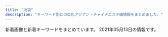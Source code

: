 ```yaml
---
title: "池袋"
description: "キーワード別にの巨乳アジアン・チャイナエステ嬢情報をまとめました。"
---
```


新着画像と新着キーワードをまとめています。
2021年05月13日の情報です。

<DmmAffiliateIns />
<KeywordTable
  shops={
    [
    {
        "station": "JR\u6c60\u888b\u99c5\u897f\u53e3(\u5317)",
        "keywords": {
            "90": 7,
            "E": 51,
            "88": 50,
            "C": 34,
            "87": 17,
            "89": 41,
            "F": 25,
            "D": 38
        },
        "name": "New RELAX TIME",
        "img_links": [
            "https://www.relax-es.net/w90-p90/img/uploadfile/imgpc01601602326.jpg",
            "https://www.relax-es.net/w160-p400/img/uploadfile/imgpc01608535783.jpg",
            "https://www.relax-es.net/w160-p400/img/uploadfile/imgpc01601942105.jpg",
            "https://www.relax-es.net/w90-p90/img/uploadfile/imgpc01601942105.jpg",
            "https://www.relax-es.net/img/uploadfile/imgpc01601602443.jpg",
            "https://www.relax-es.net/img/uploadfile/imgpc01601601975.jpg",
            "https://www.relax-es.net/img/uploadfile/imgpc01601602269.jpg",
            "https://www.relax-es.net/img/s/area04.png",
            "https://www.relax-es.net/img/bana10.jpg",
            "https://www.relax-es.net/img/uploadfile/imgpc01601602403.jpg",
            "https://www.relax-es.net/img/bana01.jpg",
            "https://www.relax-es.net/w160-p400/img/uploadfile/imgpc01601603008.jpg",
            "https://www.relax-es.net/img/uploadfile/imgpc01601602890.jpg",
            "https://www.relax-es.net/w90-p90/img/uploadfile/imgpc01601602403.jpg",
            "https://www.relax-es.net/w200-p300/img/uploadfile/imgpc01601602016.jpg",
            "https://www.relax-es.net/w200-p300/img/uploadfile/imgpc01601602443.jpg",
            "https://www.relax-es.net/w230-p230/img/uploadfile/img_1601600792.jpg",
            "https://www.relax-es.net/w160-p400/img/uploadfile/imgpc01601601975.jpg",
            "https://www.relax-es.net/img/kantan.jpg",
            "https://www.relax-es.net/img/s/area05.png",
            "https://www.relax-es.net/img/uploadfile/imgpc01601942142.jpg",
            "https://www.relax-es.net/img/s/area03.png",
            "https://www.relax-es.net/img/bana03.jpg",
            "https://www.relax-es.net/w200-p300/img/uploadfile/imgpc01601602269.jpg",
            "https://www.relax-es.net/w160-p400/img/uploadfile/imgpc01601942165.jpg",
            "https://www.relax-es.net/img/s/area02.png",
            "https://www.relax-es.net/img/uploadfile/imgpc01601602676.jpg",
            "https://www.relax-es.net/img/uploadfile/1601603998.png",
            "https://www.relax-es.net/img/s/area01.png",
            "https://www.relax-es.net/img/bana04.jpg",
            "https://www.relax-es.net/w160-p400/img/uploadfile/imgpc01601942123.jpg",
            "https://www.relax-es.net/img/num5.png",
            "https://www.relax-es.net/img/uploadfile/imgpc01601603008.jpg",
            "https://www.relax-es.net/img/bana05.jpg",
            "https://www.relax-es.net/w200-p300/img/uploadfile/imgpc01601602403.jpg",
            "https://www.relax-es.net/img/area.jpg",
            "https://www.relax-es.net/w160-p400/img/uploadfile/imgpc01601602326.jpg",
            "https://www.relax-es.net/img/uploadfile/imgpc01601942123.jpg",
            "https://www.relax-es.net/w160-p400/img/uploadfile/imgpc01608535716.jpg",
            "https://www.relax-es.net/img/uploadfile/imgpc01601602188.jpg",
            "https://www.relax-es.net/img/icon/new.png",
            "https://www.relax-es.net/img/uploadfile/imgpc01601602761.jpg",
            "https://www.relax-es.net/img/bana02.jpg",
            "https://www.relax-es.net/w160-p400/img/uploadfile/imgpc01601601781.jpg",
            "https://www.relax-es.net/w200-p300/img/uploadfile/imgpc01601601975.jpg",
            "https://www.relax-es.net/w160-p400/img/uploadfile/imgpc01601602188.jpg",
            "https://www.relax-es.net/w200-p300/img/uploadfile/imgpc01601942142.jpg",
            "https://www.relax-es.net/img/uploadfile/img_1601600707.jpg",
            "https://www.relax-es.net/w160-p400/img/uploadfile/imgpc01601942092.jpg",
            "https://www.relax-es.net/w90-p90/img/uploadfile/imgpc01608535915.jpg",
            "https://www.relax-es.net/w90-p90/img/uploadfile/imgpc01601602761.jpg",
            "https://www.relax-es.net/img/uploadfile/imgpc01608535826.jpg",
            "https://www.relax-es.net/w200-p300/img/uploadfile/imgpc01601942092.jpg",
            "https://www.relax-es.net/img/uploadfile/imgpc01601942165.jpg",
            "https://www.relax-es.net/img/bana07.jpg",
            "https://www.relax-es.net/w200-p300/img/uploadfile/imgpc01608535826.jpg",
            "https://www.relax-es.net/w160-p400/img/uploadfile/imgpc01608535915.jpg",
            "https://www.relax-es.net/w90-p90/img/uploadfile/imgpc01601602970.jpg",
            "https://www.relax-es.net/w160-p400/img/uploadfile/imgpc01601602890.jpg",
            "https://www.relax-es.net/w160-p400/img/uploadfile/imgpc01601942142.jpg",
            "https://www.relax-es.net/img/uploadfile/imgpc01608535783.jpg",
            "https://www.relax-es.net/img/uploadfile/imgpc01601601781.jpg",
            "https://www.relax-es.net/img/uploadfile/imgpc01601602016.jpg",
            "https://www.relax-es.net/img/uploadfile/img_1601600792.jpg",
            "https://www.relax-es.net/img/syscard.png",
            "https://www.relax-es.net/w160-p400/img/uploadfile/imgpc01608535826.jpg",
            "https://www.relax-es.net/w200-p300/img/uploadfile/imgpc01601942165.jpg",
            "https://www.relax-es.net/img/companioncoment.png",
            "https://www.relax-es.net/img/num1.png",
            "https://www.relax-es.net/img/num4.png",
            "https://www.relax-es.net/w160-p400/img/uploadfile/imgpc01601602016.jpg",
            "https://www.relax-es.net/img/num2.png",
            "https://www.relax-es.net/w160-p400/img/uploadfile/imgpc01601602676.jpg",
            "https://www.relax-es.net/img/num3.png",
            "https://www.relax-es.net/w200-p300/img/uploadfile/imgpc01608535783.jpg",
            "https://www.relax-es.net/w160-p400/img/uploadfile/imgpc01601602761.jpg",
            "https://www.relax-es.net/w160-p400/img/uploadfile/imgpc01601602970.jpg",
            "https://www.relax-es.net/w160-p400/img/uploadfile/imgpc01601602403.jpg",
            "https://www.relax-es.net/img/s/area06.png",
            "https://www.relax-es.net/w160-p400/img/uploadfile/imgpc01601602269.jpg",
            "https://www.relax-es.net/w300-p200/img/uploadfile/imgpc01601601781.jpg",
            "https://www.relax-es.net/img/uploadfile/imgpc01608535716.jpg",
            "https://www.relax-es.net/img/uploadfile/imgpc01601602970.jpg",
            "https://www.relax-es.net/w160-p400/img/uploadfile/imgpc01601602443.jpg",
            "https://www.relax-es.net/img/uploadfile/imgpc01601942105.jpg",
            "https://www.relax-es.net/img/uploadfile/imgpc01601942092.jpg"
        ],
        "url": "https://www.relax-es.net/"
    },
    {
        "url": "http://foryou-est.tokyo/",
        "img_links": [
            "http://foryou-est.tokyo/images/sp02.jpg",
            "http://foryou-est.tokyo/images/yuki.jpg",
            "http://foryou-est.tokyo/images/yumi.jpg",
            "http://foryou-est.tokyo/images/ai.jpg",
            "http://foryou-est.tokyo/images/down.png",
            "http://foryou-est.tokyo/images/kina.jpg",
            "http://foryou-est.tokyo/images/emi.jpg",
            "http://foryou-est.tokyo/images/sp03.jpg",
            "http://foryou-est.tokyo/images/aya.jpg",
            "http://foryou-est.tokyo/images/yuri.jpg",
            "http://foryou-est.tokyo/images/zi_staff.png",
            "http://foryou-est.tokyo/images/mobile.png",
            "http://foryou-est.tokyo/images/riri.jpg",
            "http://foryou-est.tokyo/images/mika.jpg",
            "http://foryou-est.tokyo/images/sp01.jpg",
            "http://foryou-est.tokyo/images/up.png",
            "http://foryou-est.tokyo/images/flash1.jpg"
        ],
        "name": "For You",
        "station": "JR\u6c60\u888b\u99c5\u897f\u53e3",
        "keywords": {}
    },
    {
        "station": "JR\u6c60\u888b\u99c5\u897f\u53e3",
        "keywords": {},
        "url": "http://new-paradise.net/",
        "name": "\u5fc3\u30d1\u30e9\u30c0\u30a4\u30b9",
        "img_links": [
            "http://new-paradise.net/images/a4.jpg",
            "http://new-paradise.net/images/a3.jpg",
            "http://new-paradise.net/images/zi_staff.png",
            "http://new-paradise.net/images/down.png",
            "http://new-paradise.net/images/a7.jpg",
            "http://new-paradise.net/images/noa.jpg",
            "http://new-paradise.net/images/kiki.jpg",
            "http://new-paradise.net/images/a2.jpg",
            "http://new-paradise.net/images/misaki01.jpg",
            "http://new-paradise.net/images/flash1.jpg",
            "http://new-paradise.net/images/up.png",
            "http://new-paradise.net/images/mobile.png",
            "http://new-paradise.net/images/r3.jpg",
            "http://new-paradise.net/images/g0.jpg",
            "http://new-paradise.net/images/info.jpg",
            "http://new-paradise.net/images/misaki02.jpg",
            "http://new-paradise.net/images/honoka.jpg",
            "http://new-paradise.net/images/itigo.jpg",
            "http://new-paradise.net/images/a5.jpg",
            "http://new-paradise.net/images/kiki02.jpg",
            "http://new-paradise.net/images/kanna02.jpg",
            "http://new-paradise.net/images/a1.jpg",
            "http://new-paradise.net/images/a6.jpg"
        ]
    },
    {
        "station": "JR\u6c60\u888b\u99c5\u897f\u53e3",
        "name": "\u6708\u306e\u604b",
        "keywords": {
            "\u30bb\u30af\u30b7\u30fc": 1
        },
        "img_links": [
            "http://tsukinokoi.com/img/staff/148586605226742500.jpg",
            "http://tsukinokoi.com/img/staff/154673852166026500.jpg",
            "http://tsukinokoi.com/img/staff/155818741107218300.jpg",
            "http://tsukinokoi.com/images/news3.png",
            "http://tsukinokoi.com/images/bar_staff.png",
            "http://tsukinokoi.com/images/bar_top.png",
            "http://tsukinokoi.com/img/staff/152008703796356600.jpg",
            "http://tsukinokoi.com/images/news1.png",
            "http://tsukinokoi.com/img/staff/155611310658540500.jpg",
            "http://tsukinokoi.com/img/staff/160622584020640000.jpg",
            "http://tsukinokoi.com/img/staff/148256052554824000.jpg",
            "http://tsukinokoi.com/img/staff/155204782386136400.jpg",
            "http://tsukinokoi.com/images/QRcode.png",
            "http://tsukinokoi.com/images/pickupGirl2014.png",
            "http://tsukinokoi.com/images/bar_gallery.png",
            "http://tsukinokoi.com/img/staff/144652745411466600.jpg",
            "http://tsukinokoi.com/images/event/2020/m05.png",
            "http://tsukinokoi.com/img/staff/148073918839938900.jpg",
            "http://tsukinokoi.com/img/staff/151584629124140300.jpg",
            "http://tsukinokoi.com/img/staff/142919725579809100.png",
            "http://tsukinokoi.com/img/staff/153079932824200700.jpg",
            "http://tsukinokoi.com/img/staff/148586605222864500.jpg"
        ],
        "url": "http://tsukinokoi.com/"
    },
    {
        "keywords": {},
        "station": "JR\u6c60\u888b\u99c5\u6771\u53e3",
        "img_links": [],
        "name": "\u30b9\u30de\u30a4\u30eb",
        "url": "http://iris.iest.info/"
    },
    {
        "url": "https://koi-tenshi.tyo.cm/",
        "station": "JR\u6c60\u888b\u99c5\u897f\u53e3(\u5317)",
        "name": "\u604b\u306e\u5929\u4f7f",
        "keywords": {
            "86": 2,
            "D": 4,
            "88": 1,
            "C": 12,
            "85": 1
        },
        "img_links": [
            "https://koi-tenshi.tyo.cm/images/sp_tel.png",
            "https://koi-tenshi.tyo.cm/images/header_mail.png",
            "https://koi-tenshi.tyo.cm/images/sp_ico01.png",
            "https://koi-tenshi.tyo.cm/photos/sites/8/2021/04/2021042906175895.jpg",
            "https://koi-tenshi.tyo.cm/images/sp_ico02.png",
            "https://koi-tenshi.tyo.cm/images/sp_header.png",
            "https://koi-tenshi.tyo.cm/images/sp_ico04.png",
            "https://koi-tenshi.tyo.cm/photos/sites/8/2021/04/2021042906214275.jpg",
            "https://koi-tenshi.tyo.cm/images/header_open.png",
            "https://koi-tenshi.tyo.cm/images/info.jpg",
            "https://koi-tenshi.tyo.cm/images/end.png",
            "https://koi-tenshi.tyo.cm/images/header_tel.png",
            "https://koi-tenshi.tyo.cm/images/sp_ico03.png",
            "https://koi-tenshi.tyo.cm/photos/sites/8/2021/04/2021042906171256.jpg",
            "https://koi-tenshi.tyo.cm/images/sp_ico06.png",
            "https://koi-tenshi.tyo.cm/photos/sites/8/2021/04/2021042906173487.jpg",
            "https://koi-tenshi.tyo.cm/images/sp_ico05.png"
        ]
    },
    {
        "img_links": [
            "http://www.ccgirl.work/staff/hana1.jpg",
            "http://ccgirl.work/staff/riri1.jpg",
            "http://ccgirl.work/img/contentsbottom.png",
            "http://ccgirl.work/staff/aya3.jpg",
            "http://ccgirl.work/staff/aya1.jpg",
            "http://www.ccgirl.work/img/interior.jpg",
            "http://www.ccgirl.work/staff/aya1.jpg",
            "http://ccgirl.work/staff/aya2.jpg",
            "http://ccgirl.work/img/interior.jpg",
            "http://www.ccgirl.work/staff/kayuri2.jpg",
            "http://www.ccgirl.work/staff/koko1.jpg",
            "http://ccgirl.work/img/bana03.jpg",
            "http://www.ccgirl.work/img/bana03.jpg",
            "http://ccgirl.work/staff/riri2.jpg",
            "http://www.ccgirl.work/staff/kayuri1.jpg",
            "http://www.ccgirl.work/staff/ai1.jpg",
            "http://ccgirl.work/staff/koko1.jpg",
            "http://ccgirl.work/img/s/s_qa.png",
            "http://www.ccgirl.work/img/contentsbottom.png",
            "http://ccgirl.work/staff/kayuri3.jpg",
            "http://ccgirl.work/staff/koko2.jpg",
            "http://ccgirl.work/staff/kayuri2.jpg",
            "http://ccgirl.work/img/icon/new.jpg",
            "http://www.ccgirl.work/img/icon/new.jpg",
            "http://ccgirl.work/staff/kayuri1.jpg",
            "http://ccgirl.work/staff/hana1.jpg",
            "http://ccgirl.work/staff/ai2.jpg",
            "http://www.ccgirl.work/staff/kayuri3.jpg",
            "http://www.ccgirl.work/staff/riri1.jpg",
            "http://www.ccgirl.work/img/bana02.jpg",
            "http://ccgirl.work/staff/ai3.jpg",
            "http://ccgirl.work/img/bana02.jpg",
            "http://ccgirl.work/staff/ai1.jpg"
        ],
        "station": "JR\u6c60\u888b\u99c5\u6771\u53e3",
        "url": "http://ccgirl.work/",
        "name": "\u73ca\u745a\u6d77\u5cb8",
        "keywords": {
            "D": 27,
            "86": 28,
            "84": 41,
            "C": 62,
            "85": 14
        }
    },
    {
        "keywords": {},
        "name": "\u53f0\u6e7e\u5e78\u904b\u30ea\u30e9\u30af\u30bc\u30fc\u30b7\u30e7\u30f3",
        "img_links": [
            "http://esthe-treat.com/img/pic.jpg",
            "http://esthe-treat.com/img/pc.jpg",
            "http://esthe-treat.com/img/t-a.jpg",
            "http://esthe-treat.com/img/sysetc.png",
            "http://esthe-treat.com/staff/miki/01.jpg",
            "http://esthe-treat.com/staff/yuyu/01.jpg",
            "http://esthe-treat.com/img/sys2.png",
            "http://esthe-treat.com/img/adrs.jpg",
            "http://esthe-treat.com/img/sys1.png",
            "http://esthe-treat.com/staff/rena/01.jpg",
            "http://esthe-treat.com/img/t-o.jpg",
            "http://esthe-treat.com/img/t-t.jpg",
            "http://esthe-treat.com/img/add.jpg",
            "http://esthe-treat.com/img/info.jpg",
            "http://esthe-treat.com/img/botton.jpg",
            "http://esthe-treat.com/img/cam.jpg",
            "http://esthe-treat.com/img/tel.jpg",
            "http://esthe-treat.com/staff/ami/01.jpg",
            "http://esthe-treat.com/img/tit.jpg",
            "http://esthe-treat.com/img/t-r.jpg",
            "http://esthe-treat.com/img/t-s.jpg",
            "http://esthe-treat.com/staff/natumi/01.jpg"
        ],
        "station": "JR\u6c60\u888b\u99c5\u897f\u53e3",
        "url": "http://esthe-treat.com/"
    },
    {
        "img_links": [
            "http://awakoku.net/girls/hana2.jpg",
            "http://awakoku.net/girls/kana2.jpg",
            "http://awakoku.net/girls/mina2.jpg",
            "http://awakoku.net/girls/ami1.jpg",
            "http://awakoku.net/girls/yumi.jpg",
            "http://awakoku.net/girls/kana1.jpg",
            "http://awakoku.net/girls/saki1.jpg",
            "http://awakoku.net/girls/nagisa2.jpg",
            "http://awakoku.net/girls/hana1.jpg",
            "http://awakoku.net/girls/nana2.jpg",
            "http://awakoku.net/girls/yuri2.jpg",
            "http://awakoku.net/image/pickup.jpg",
            "http://awakoku.net/girls/mina1.jpg",
            "http://awakoku.net/girls/yuri1.jpg",
            "http://awakoku.net/girls/misaki2.jpg",
            "http://awakoku.net/girls/misaki1.jpg",
            "http://awakoku.net/girls/aya1.jpg",
            "http://awakoku.net/girls/nagisa1.jpg",
            "http://awakoku.net/girls/noimage.jpg",
            "http://manpuku-web2.sakura.ne.jp/awakoku/image/header.jpg",
            "http://awakoku.net/girls/nana1.jpg",
            "http://awakoku.net/girls/sakura1.jpg"
        ],
        "station": "JR\u6c60\u888b\u99c5\u897f\u53e3",
        "url": "http://awakoku.net/",
        "keywords": {
            "E": 2,
            "C": 22,
            "84": 2,
            "83": 4,
            "85": 2,
            "87": 3,
            "86": 1,
            "F": 1,
            "88": 2
        },
        "name": "\u30a2\u30ef\u56fd\u515a"
    },
    {
        "img_links": [
            "http://monaliza.xyz/images/index_c2.jpg",
            "http://monaliza.xyz/images/aoyi.jpg",
            "http://monaliza.xyz/images/top.jpg",
            "http://monaliza.xyz/images/r01.jpg",
            "http://monaliza.xyz/images/index_c1.jpg",
            "http://monaliza.xyz/images/g7.jpg",
            "http://monaliza.xyz/images/mobile.jpg",
            "http://monaliza.xyz/images/gallery_image01b.jpg",
            "http://monaliza.xyz/images/r03.jpg",
            "http://monaliza.xyz/images/g4.jpg",
            "http://monaliza.xyz/images/g6.jpg",
            "http://monaliza.xyz/images/yuki.jpg",
            "http://monaliza.xyz/images/index_c3.jpg",
            "http://monaliza.xyz/images/r02.jpg",
            "http://monaliza.xyz/images/r04.jpg"
        ],
        "url": "http://monaliza.xyz/",
        "name": "MONA\u30fbLIZA \u30e2\u30ca\u30fb\u30ea\u30b6",
        "station": "JR\u6c60\u888b\u99c5\u897f\u53e3",
        "keywords": {
            "C": 8
        }
    },
    {
        "url": "http://www.i-rlx.info/",
        "station": "JR\u6c60\u888b\u99c5\u897f\u53e3(\u5317)",
        "keywords": {
            "88": 1,
            "82": 2,
            "D": 4,
            "C": 20,
            "86": 3,
            "89": 3,
            "E": 1,
            "87": 1,
            "85": 11
        },
        "name": "\u30b7\u30e3\u30fc\u30ed\u30c3\u30c8\u59eb",
        "img_links": [
            "http://www.i-rlx.info/images/upload/19b76df66faf0b12.jpg",
            "http://www.i-rlx.info/images/upload/thumb/eeb5d9caa554018e.jpg",
            "http://www.i-rlx.info/images/upload/thumb/9e42414005a99f48.jpg",
            "http://www.i-rlx.info/i/girl/01.jpg",
            "http://www.i-rlx.info/images/info_16.jpg",
            "http://www.i-rlx.info/images/index_36.jpg",
            "http://www.i-rlx.info/images/upload/thumb/c9993cc2167b7dc9.jpg",
            "http://www.i-rlx.info/images/upload/thumb/bb8a47bc98c64e87.jpg",
            "http://www.i-rlx.info/girl/04.jpg",
            "http://www.i-rlx.info/images/index_29.jpg",
            "http://www.i-rlx.info/images/upload/ac8e7ec3ac179feb.jpg",
            "http://www.i-rlx.info/images/upload/thumb/5f15caf7f272770f.jpg",
            "http://www.i-rlx.info/images/upload/bc0752fe4e53b8c6.jpg",
            "http://www.i-rlx.info/images/upload/thumb/b0bbe23232bed8aa.jpg",
            "http://www.i-rlx.info/i/room/r01.jpg",
            "http://www.i-rlx.info/images/upload/22c78aefa047b678.jpg",
            "http://www.i-rlx.info/images/index_23.jpg",
            "http://www.i-rlx.info/images/upload/c3c01fea3cdcaa08.jpg",
            "http://www.i-rlx.info/i/girl/03.jpg",
            "http://www.i-rlx.info/images/info.jpg",
            "http://www.i-rlx.info/images/index_08.jpg",
            "http://www.i-rlx.info/i/girl/05.jpg",
            "http://www.i-rlx.info/images/staff_16.jpg",
            "http://www.i-rlx.info/images/upload/thumb/4d0e657eefdddf42.jpg",
            "http://www.i-rlx.info/images/upload/d9467bde93e01a59.jpg",
            "http://www.i-rlx.info/images/index_06.jpg",
            "http://www.i-rlx.info/images/rec_16.jpg",
            "http://www.i-rlx.info/images/upload/thumb/549fe7e03db1e8fc.jpg",
            "http://www.i-rlx.info/images/upload/c9993cc2167b7dc9.jpg",
            "http://www.i-rlx.info/images/index_35_01.jpg",
            "http://www.i-rlx.info/images/upload/thumb/19b76df66faf0b12.jpg",
            "http://www.i-rlx.info/girl/08.jpg",
            "http://www.i-rlx.info/images/upload/thumb/7d800b2f3fde617b.jpg",
            "http://www.i-rlx.info/images/upload/eeb5d9caa554018e.jpg",
            "http://www.i-rlx.info/images/rec.jpg",
            "http://www.i-rlx.info/images/index_34.jpg",
            "http://www.i-rlx.info/images/upload/5f15caf7f272770f.jpg",
            "http://www.i-rlx.info/images/upload/thumb/3a57edcf235cfd8e.jpg",
            "http://www.i-rlx.info/i/room/r04.jpg",
            "http://www.i-rlx.info/images/index_27.jpg",
            "http://www.i-rlx.info/images/index_11.jpg",
            "http://www.i-rlx.info/images/index_12.jpg",
            "http://www.i-rlx.info/images/sub_21.jpg",
            "http://www.i-rlx.info/images/upload/thumb/22c78aefa047b678.jpg",
            "http://www.i-rlx.info/images/index_19.jpg",
            "http://www.i-rlx.info/images/sub_18.jpg",
            "http://www.i-rlx.info/girl/07.jpg",
            "http://www.i-rlx.info/images/upload/bb8a47bc98c64e87.jpg",
            "http://www.i-rlx.info/images/upload/7d800b2f3fde617b.jpg",
            "http://www.i-rlx.info/images/upload/4d0e657eefdddf42.jpg",
            "http://www.i-rlx.info/girl/018.jpg",
            "http://www.i-rlx.info/images/index_10.jpg",
            "http://www.i-rlx.info/images/index_13.jpg",
            "http://www.i-rlx.info/images/upload/thumb/bb2bfea87a6127cc.jpg",
            "http://www.i-rlx.info/images/upload/thumb/bc0752fe4e53b8c6.jpg",
            "http://www.i-rlx.info/images/upload/a31aa89cc9329b66.jpg",
            "http://www.i-rlx.info/images/upload/9e42414005a99f48.jpg",
            "http://www.i-rlx.info/images/upload/b0bbe23232bed8aa.jpg",
            "http://www.i-rlx.info/images/index_26.jpg",
            "http://www.i-rlx.info/images/index_01.jpg",
            "http://www.i-rlx.info/i/room/r02.jpg",
            "http://www.i-rlx.info/images/index_20.jpg",
            "http://www.i-rlx.info/images/upload/thumb/c3c01fea3cdcaa08.jpg",
            "http://www.i-rlx.info/images/upload/thumb/888936484d714117.jpg",
            "http://www.i-rlx.info/girl/017.jpg",
            "http://www.i-rlx.info/images/03.jpg",
            "http://www.i-rlx.info/images/index_31.jpg",
            "http://www.i-rlx.info/images/index_39.jpg",
            "http://www.i-rlx.info/images/index_28.jpg",
            "http://www.i-rlx.info/images/index_37.jpg",
            "http://www.i-rlx.info/images/upload/dc8f1b616e622b2a.jpg",
            "http://www.i-rlx.info/images/index_02.jpg",
            "http://www.i-rlx.info/images/upload/bb2bfea87a6127cc.jpg",
            "http://www.i-rlx.info/images/index_15.jpg",
            "http://www.i-rlx.info/images/upload/thumb/ac8e7ec3ac179feb.jpg",
            "http://www.i-rlx.info/images/upload/549fe7e03db1e8fc.jpg",
            "http://www.i-rlx.info/images/upload/thumb/a31aa89cc9329b66.jpg",
            "http://www.i-rlx.info/images/index_04.jpg",
            "http://www.i-rlx.info/images/upload/888936484d714117.jpg",
            "http://www.i-rlx.info/girl/02.jpg",
            "http://www.i-rlx.info/i/girl/02.jpg",
            "http://www.i-rlx.info/images/index_21.jpg",
            "http://www.i-rlx.info/images/index_17.jpg",
            "http://www.i-rlx.info/images/index_03.jpg",
            "http://www.i-rlx.info/images/index_07.jpg",
            "http://www.i-rlx.info/images/index_22.jpg",
            "http://www.i-rlx.info/images/index_24.jpg",
            "http://www.i-rlx.info/girl/05.jpg",
            "http://www.i-rlx.info/girl/01.jpg",
            "http://www.i-rlx.info/images/index_14.jpg",
            "http://www.i-rlx.info/images/index_30.jpg",
            "http://www.i-rlx.info/girl/06.jpg",
            "http://www.i-rlx.info/images/upload/95e8548329763630.jpg",
            "http://www.i-rlx.info/i/room/r03.jpg",
            "http://www.i-rlx.info/images/upload/thumb/d9467bde93e01a59.jpg",
            "http://www.i-rlx.info/images/index_09.jpg",
            "http://www.i-rlx.info/images/upload/3a57edcf235cfd8e.jpg",
            "http://www.i-rlx.info/images/upload/thumb/dc8f1b616e622b2a.jpg",
            "http://www.i-rlx.info/i/girl/04.jpg",
            "http://www.i-rlx.info/images/index_33.jpg",
            "http://www.i-rlx.info/images/upload/thumb/95e8548329763630.jpg",
            "http://www.i-rlx.info/images/index_18.jpg"
        ]
    },
    {
        "keywords": {},
        "station": "JR\u6c60\u888b\u99c5\u897f\u53e3",
        "name": "\u6e80\u6708\u5802",
        "url": "http://mangetsudou.tyo.cm/",
        "img_links": []
    },
    {
        "url": "https://www.aroma-angels.net/",
        "station": "JR\u6c60\u888b\u99c5\u897f\u53e3",
        "img_links": [
            "https://www.aroma-angels.net/images/up_5_7_0.jpg",
            "https://www.aroma-angels.net/images/up_5_27_0.jpg",
            "https://www.aroma-angels.net/images/ml_11_1_1338.jpg",
            "https://www.aroma-angels.net/images/up_5_5_0.jpg",
            "https://www.aroma-angels.net/images/up_5_8_0.jpg",
            "https://www.aroma-angels.net/images/mc_1_2_105.jpg",
            "https://www.aroma-angels.net/images/mc_1_1_507.jpg",
            "https://www.aroma-angels.net/images/ml_11_1_507.jpg",
            "https://www.aroma-angels.net/images/up_5_22_0.jpg",
            "https://www.aroma-angels.net/images/up_5_6_0.jpg",
            "https://www.aroma-angels.net/images/ml_11_1_882.jpg",
            "https://www.aroma-angels.net/images/mc_1_2_144.jpg",
            "https://www.aroma-angels.net/images/mc_1_1_144.jpg",
            "https://www.aroma-angels.net/images/up_5_13_0.jpg",
            "https://www.aroma-angels.net/images/ml_11_1_239.jpg",
            "https://www.aroma-angels.net/images/ml_11_1_1272.jpg",
            "https://www.aroma-angels.net/images/up_5_12_0.jpg",
            "https://www.aroma-angels.net/images/ml_11_1_1698.jpeg",
            "https://www.aroma-angels.net/images/ml_11_1_1064.jpg",
            "https://www.aroma-angels.net/images/link/link_37.png",
            "https://www.aroma-angels.net/images/ml_11_1_208.jpg",
            "https://www.aroma-angels.net/images/mc_1_2_1092.jpg",
            "https://www.aroma-angels.net/images/ml_11_1_506.jpg",
            "https://www.aroma-angels.net/images/ml_11_1_1285.jpg",
            "https://www.aroma-angels.net/images/ml_11_1_240.jpg",
            "https://www.aroma-angels.net/images/ml_11_1_144.jpg",
            "https://www.aroma-angels.net/images/up_5_11_0.jpeg",
            "https://www.aroma-angels.net/images/mc_1_1_241.jpg",
            "https://www.aroma-angels.net/images/mc_1_1_506.jpg",
            "https://www.aroma-angels.net/images/up_5_15_0.jpg",
            "https://www.aroma-angels.net/asset/img/spacer900x360.png",
            "https://www.aroma-angels.net/images/ml_11_1_241.jpg",
            "https://www.aroma-angels.net/images/mc_1_1_882.jpg",
            "https://www.aroma-angels.net/images/mc_1_1_1272.jpg",
            "https://www.aroma-angels.net/images/up_5_17_0.jpg",
            "https://www.aroma-angels.net/images/mt_10_1_144.jpg",
            "https://www.aroma-angels.net/images/mt_10_1_508.jpg",
            "https://www.aroma-angels.net/images/mc_1_2_445.jpg",
            "https://www.aroma-angels.net/images/ml_11_1_445.jpg",
            "https://www.aroma-angels.net/images/ml_11_1_105.jpg",
            "https://www.aroma-angels.net/images/mc_1_1_446.jpg",
            "https://www.aroma-angels.net/images/mt_10_1_506.jpg",
            "https://www.aroma-angels.net/images/mt_10_1_105.jpg",
            "https://www.aroma-angels.net/images/link/link_27.jpg",
            "https://www.aroma-angels.net/asset/img/spacer_gallery.png",
            "https://www.aroma-angels.net/images/up_5_9_0.jpg",
            "https://www.aroma-angels.net/images/ml_11_1_1411.jpg",
            "https://www.aroma-angels.net/images/mt_10_1_1092.jpg",
            "https://www.aroma-angels.net/images/mt_10_1_505.jpg",
            "https://www.aroma-angels.net/images/ml_11_1_960.jpg",
            "https://www.aroma-angels.net/images/ml_11_1_446.jpg",
            "https://www.aroma-angels.net/images/ml_11_1_508.jpg",
            "https://www.aroma-angels.net/images/up_5_14_0.jpg",
            "https://www.aroma-angels.net/images/mc_1_1_505.jpg",
            "https://www.aroma-angels.net/images/ml_11_1_1092.jpg",
            "https://www.aroma-angels.net/images/mt_10_1_446.jpg",
            "https://menlog.net/link/menlog20040.jpg",
            "https://www.aroma-angels.net/images/up_5_10_0.jpg",
            "https://www.aroma-angels.net/images/link/link_31.jpg",
            "https://estama.jp/assets_new/default/pc/img/page/link/estama_200_40.png",
            "https://www.aroma-angels.net/images/ml_11_1_425.jpg",
            "https://www.aroma-angels.net/images/ml_11_1_505.jpg",
            "https://www.aroma-angels.net/images/up_5_25_0.jpg",
            "https://www.aroma-angels.net/images/mc_1_1_508.jpg",
            "https://www.aroma-angels.net/images/ml_11_1_314.jpg",
            "https://www.aroma-angels.net/images/link/link_19.jpg",
            "https://www.aroma-angels.net/images/up_5_19_0.jpg",
            "https://www.aroma-angels.net/images/mc_1_1_445.jpg",
            "https://www.aroma-angels.net/images/ml_11_1_2202.jpg",
            "https://www.aroma-angels.net/images/up_5_18_0.jpg",
            "https://www.aroma-angels.net/images/ml_11_1_268.jpg",
            "https://www.aroma-angels.net/asset/img/spacer300x450.png",
            "https://www.aroma-angels.net/images/link/link_15.jpg",
            "https://www.aroma-angels.net/images/mc_1_1_105.jpg",
            "https://www.aroma-angels.net/images/up_5_26_0.jpg",
            "https://www.aroma-angels.net/asset/img/top2.jpg",
            "https://www.aroma-angels.net/images/link/link_34.jpg",
            "https://www.aroma-angels.net/images/up_5_23_0.jpg",
            "https://www.aroma-angels.net/images/mc_1_1_1092.jpg",
            "https://www.aroma-angels.net/asset/img/top.jpg"
        ],
        "keywords": {
            "88": 4,
            "85": 11,
            "C": 44,
            "86": 6,
            "83": 1,
            "E": 1,
            "D": 15,
            "87": 5
        },
        "name": "AromaAngels\uff5e\u6c60\u888b\u30a2\u30ed\u30de\u30a8\u30f3\u30b8\u30a7\u30eb\u30ba\uff5e"
    },
    {
        "name": "\u30cf\u30cb\u30fc\u30d3\u30fc",
        "station": "JR\u6c60\u888b\u99c5\u897f\u53e3(\u5317)",
        "img_links": [
            "https://honeybee2.com/images/img_info.png",
            "https://honeybee2.com/images_staff/117/082321050834.jpg",
            "https://honeybee2.com/images_staff/117/050114225897.jpg",
            "https://honeybee2.com/images/icon_ranking_01.png",
            "https://honeybee2.com/images/img_gallery_05.png",
            "https://honeybee2.com/images/bnr_160_45.jpg",
            "https://honeybee2.com/images_staff/136/050114025434.jpg",
            "https://honeybee2.com/images/btn_next.png",
            "https://honeybee2.com/images/icon_ranking_04.png",
            "https://honeybee2.com/images/no_image.jpg",
            "https://honeybee2.com/images_staff/175/050113092189.jpg",
            "https://honeybee2.com/images/img_gallery_01.png",
            "https://honeybee2.com/images/bnr_88_31.jpg",
            "https://honeybee2.com/images_staff/168/050113400416.jpg",
            "https://honeybee2.com/images_staff/150/091116274617.jpg",
            "https://honeybee2.com/images_staff/99/110211050217.jpg",
            "https://honeybee2.com/images/bnr_200_40.jpg",
            "https://honeybee2.com/images/img_info_03.png",
            "https://honeybee2.com/images_staff/60/032207120681.jpg",
            "https://honeybee2.com/images_staff/108/050115134296.jpg",
            "https://honeybee2.com/images_staff/136/041523165620.jpg",
            "https://honeybee2.com/images/vis_castframe_01.png",
            "https://honeybee2.com/images/bnr_side_card.png",
            "https://honeybee2.com/images/icon_new.png",
            "https://honeybee2.com/images_staff/150/050113284720.jpg",
            "https://honeybee2.com/images/img_gallery_04.png",
            "https://honeybee2.com/images/img_info_01.png",
            "https://honeybee2.com/images/btn_back.png",
            "https://honeybee2.com/images/bnr_468_60.jpg",
            "https://honeybee2.com/images/icon_ranking_05.png",
            "https://honeybee2.com/images/icon_ranking_03.png",
            "https://honeybee2.com/images/pagetop_off.png",
            "https://honeybee2.com/images_staff/142/050113450875.jpg",
            "https://honeybee2.com/images/img_gallery_02.png",
            "https://honeybee2.com/images/vis_profileframe.png",
            "https://honeybee2.com/images/img_gallery_03.png",
            "https://honeybee2.com/images_staff/142/060611265633.jpg",
            "https://honeybee2.com/images_staff/111/070714141435.jpg",
            "https://honeybee2.com/images_staff/60/050115251333.jpg",
            "https://honeybee2.com/images_staff/133/041312285087.jpg",
            "https://honeybee2.com/images_staff/176/050115410027.jpg",
            "https://honeybee2.com/images/bnr_side_concept.png",
            "https://honeybee2.com/images_staff/134/041314164177.jpg",
            "https://honeybee2.com/images/img_info_02.png",
            "https://honeybee2.com/images_staff/168/111319171076.jpg",
            "https://honeybee2.com/images_staff/111/050114432551.jpg",
            "https://honeybee2.com/images_staff/133/050114310512.jpg",
            "https://honeybee2.com/images/img_gallery_06.png",
            "https://honeybee2.com/images_staff/99/050115040623.jpg"
        ],
        "keywords": {
            "84": 241,
            "82": 61,
            "85": 96,
            "88": 45,
            "F": 51,
            "C": 246,
            "83": 140,
            "D": 197
        },
        "url": "https://honeybee2.com/"
    },
    {
        "img_links": [
            "http://hanamizuki.jpn.cm/photos/sites/43/2017/11/2017110204161468.jpg",
            "http://hanamizuki.jpn.cm/images/room2.jpg",
            "http://hanamizuki.jpn.cm/photos/sites/43/2019/12/2019122511054178.jpg",
            "http://hanamizuki.jpn.cm/images/s_staff.png",
            "http://hanamizuki.jpn.cm/photos/sites/43/2019/12/2019122511054726.jpg",
            "http://hanamizuki.jpn.cm/images/room1.jpg",
            "http://hanamizuki.jpn.cm/images/s_link.png",
            "http://hanamizuki.jpn.cm/images/room4.jpg",
            "http://hanamizuki.jpn.cm/images/s_news.png",
            "http://hanamizuki.jpn.cm/images/top.png",
            "http://hanamizuki.jpn.cm/photos/sites/43/2021/02/2021020211590282.jpg",
            "http://hanamizuki.jpn.cm/images/room3.jpg",
            "http://hanamizuki.jpn.cm/images/nbj2.jpg",
            "http://hanamizuki.jpn.cm/photos/sites/43/2017/11/2017110204162215.jpg",
            "http://hanamizuki.jpn.cm/images/mobile.png"
        ],
        "station": "JR\u6c60\u888b\u99c5\u6771\u53e3",
        "name": "\u6c34\u6728\u82b1",
        "url": "http://hanamizuki.jpn.cm/",
        "keywords": {
            "88": 1,
            "H": 2,
            "95": 1,
            "90": 1,
            "E": 1
        }
    },
    {
        "station": "JR\u6c60\u888b\u99c5\u897f\u53e3(\u5317)",
        "keywords": {},
        "url": "http://es-hana.work/",
        "name": "\u82b1\u6c34\u6728",
        "img_links": [
            "http://es-hana.work/staff/ai.jpg",
            "http://es-hana.work/img/ai1.jpg",
            "http://es-hana.work/images/5.jpg",
            "http://es-hana.work/staff/haruka.jpg",
            "http://es-hana.work/images/head.jpg",
            "http://es-hana.work/images/line.jpg",
            "http://es-hana.work/img/rina1.jpg",
            "http://es-hana.work/images/staff_t.jpg",
            "http://es-hana.work/staff/nana.jpg",
            "http://es-hana.work/images/7.jpg",
            "http://es-hana.work/images/sys1.jpg",
            "http://es-hana.work/images/ac1.jpg",
            "http://es-hana.work/images/tg.jpg",
            "http://es-hana.work/staff/yuna.jpg",
            "http://es-hana.work/staff/rina.jpg",
            "http://es-hana.work/staff/miki.jpg",
            "http://es-hana.work/images/2.jpg",
            "http://es-hana.work/img/yui1.jpg",
            "http://es-hana.work/images/sys2.jpg",
            "http://es-hana.work/img/miki1.jpg",
            "http://es-hana.work/img/nana1.jpg",
            "http://es-hana.work/images/interior_t.jpg",
            "http://es-hana.work/staff/yui.jpg",
            "http://es-hana.work/images/8.jpg",
            "http://es-hana.work/images/3.jpg",
            "http://es-hana.work/images/6.jpg",
            "http://es-hana.work/img/haruka1.jpg",
            "http://es-hana.work/images/int.jpg",
            "http://es-hana.work/images/1.jpg",
            "http://es-hana.work/images/ac2.jpg",
            "http://es-hana.work/img/aya1.jpg",
            "http://es-hana.work/staff/aya.jpg",
            "http://es-hana.work/images/news.jpg"
        ]
    },
    {
        "station": "JR\u6c60\u888b\u99c5\u897f\u53e3",
        "keywords": {
            "C": 21
        },
        "name": "\u30a2\u30ed\u30de\u30ed\u30de\u30f3\u30b9",
        "img_links": [
            "http://salon-arm.com/staff/nana/01mb.jpg",
            "http://salon-arm.com/staff/kaori/01.jpg",
            "http://salon-arm.com/img/ttl_concept.png",
            "http://salon-arm.com/staff/mai/01.jpg",
            "http://salon-arm.com/staff/ichigo/01.jpg",
            "http://salon-arm.com/staff/saya/01mb.jpg",
            "http://salon-arm.com/img/ttl_line.png",
            "http://salon-arm.com/staff/kaori/01mb.jpg",
            "http://salon-arm.com/pic/top.png",
            "http://salon-arm.com/staff/midori/01.jpg",
            "http://salon-arm.com/img/ttl_mobile.png",
            "http://salon-arm.com/staff/emi/01.jpg",
            "http://salon-arm.com/staff/nana/01.jpg",
            "http://salon-arm.com/staff/yuuka/01mb.jpg",
            "http://salon-arm.com/staff/ai/01.jpg",
            "http://salon-arm.com/staff/mai/01mb.jpg",
            "http://salon-arm.com/staff/reina/01.jpg",
            "http://salon-arm.com/img/ttl_staff.png",
            "http://salon-arm.com/staff/rika/01.jpg",
            "http://salon-arm.com/staff/emi/01mb.jpg",
            "http://salon-arm.com/img/att.jpg",
            "http://salon-arm.com/staff/ringo/01mb.jpg",
            "http://salon-arm.com/i/files/homeimg.jpg",
            "http://salon-arm.com/img/ttl_tnew.png",
            "http://salon-arm.com/pic/head.png",
            "http://salon-arm.com/staff/midori/01mb.jpg",
            "http://salon-arm.com/staff/rika/01mb.jpg",
            "http://salon-arm.com/staff/ai/01mb.jpg",
            "http://salon-arm.com/staff/ringo/01.jpg",
            "http://salon-arm.com/staff/saya/01.jpg",
            "http://salon-arm.com/staff/ichigo/01mb.jpg",
            "http://salon-arm.com/staff/yuuka/01.jpg",
            "http://salon-arm.com/staff/reina/01mb.jpg"
        ],
        "url": "http://salon-arm.com/"
    },
    {
        "keywords": {},
        "url": "http://manian-ikebukuro.com/",
        "img_links": [
            "http://manian-ikebukuro.com/image/cast/cast_47_1_s.jpg",
            "http://manian-ikebukuro.com/image/cast/cast_64_1_l.jpg",
            "http://manian-ikebukuro.com/image/cast/cast_2_1_l.jpg",
            "http://manian-ikebukuro.com/image/cast/cast_71_1_s.jpg",
            "http://manian-ikebukuro.com/img/news1.png",
            "http://manian-ikebukuro.com/image/cast/cast_80_2_l.jpg",
            "http://manian-ikebukuro.com/image/cast/cast_67_1_l.jpg",
            "http://manian-ikebukuro.com/image/cast/cast_75_1_s.jpg",
            "http://manian-ikebukuro.com/image/cast/cast_73_1_l.jpg",
            "http://manian-ikebukuro.com/img/pickupGirl.png",
            "http://manian-ikebukuro.com/img/line1.jpg",
            "http://manian-ikebukuro.com/image/cast/cast_71_1_l.jpg",
            "http://manian-ikebukuro.com/img/news3.png",
            "http://manian-ikebukuro.com/image/cast/cast_74_1_s.jpg",
            "http://manian-ikebukuro.com/img/bar_profile.png",
            "http://manian-ikebukuro.com/img/bar_staff.png",
            "http://manian-ikebukuro.com/image/cast/cast_69_1_l.jpg",
            "http://manian-ikebukuro.com/image/cast/cast_80_1_l.jpg",
            "http://manian-ikebukuro.com/image/cast/cast_73_2_l.jpg",
            "http://manian-ikebukuro.com/image/cast/cast_2_2_l.jpg",
            "http://manian-ikebukuro.com/image/cast/cast_74_1_l.jpg",
            "http://manian-ikebukuro.com/image/cast/cast_6_1_s.jpg",
            "http://manian-ikebukuro.com/image/cast/cast_75_2_l.jpg",
            "http://manian-ikebukuro.com/img/QRcode.png",
            "http://manian-ikebukuro.com/image/cast/cast_75_1_l.jpg",
            "http://manian-ikebukuro.com/image/cast/cast_63_1_s.jpg",
            "http://manian-ikebukuro.com/image/cast/cast_73_1_s.jpg",
            "http://manian-ikebukuro.com/image/cast/cast_2_1_s.jpg",
            "http://manian-ikebukuro.com/image/cast/cast_69_2_l.jpg",
            "http://manian-ikebukuro.com/image/cast/10x10.jpg",
            "http://manian-ikebukuro.com/img/header0.jpg",
            "http://manian-ikebukuro.com/image/cast/cast_77_1_l.jpg",
            "http://manian-ikebukuro.com/image/cast/cast_47_2_l.jpg",
            "http://manian-ikebukuro.com/image/cast/cast_74_2_l.jpg",
            "http://manian-ikebukuro.com/image/cast/cast_47_1_l.jpg",
            "http://manian-ikebukuro.com/image/cast/cast_67_1_s.jpg",
            "http://manian-ikebukuro.com/image/cast/cast_64_1_s.jpg",
            "http://manian-ikebukuro.com/image/cast/cast_70_2_l.jpg",
            "http://manian-ikebukuro.com/image/cast/cast_69_1_s.jpg",
            "http://manian-ikebukuro.com/image/cast/cast_68_1_l.jpg",
            "http://manian-ikebukuro.com/image/cast/cast_77_2_l.jpg",
            "http://manian-ikebukuro.com/img/spSite.jpg",
            "http://manian-ikebukuro.com/img/tel.png",
            "http://manian-ikebukuro.com/image/cast/cast_68_2_l.jpg",
            "http://manian-ikebukuro.com/image/cast/cast_68_1_s.jpg",
            "http://manian-ikebukuro.com/image/cast/cast_67_2_l.jpg",
            "http://manian-ikebukuro.com/image/cast/cast_71_2_l.jpg",
            "http://manian-ikebukuro.com/image/cast/cast_64_2_l.jpg",
            "http://manian-ikebukuro.com/image/cast/cast_70_1_l.jpg",
            "http://manian-ikebukuro.com/image/cast/cast_70_1_s.jpg",
            "http://manian-ikebukuro.com/image/cast/cast_80_1_s.jpg",
            "http://manian-ikebukuro.com/image/cast/cast_77_1_s.jpg"
        ],
        "name": "\u6d17\u4f53\u30de\u30cb\u30a2",
        "station": "JR\u6c60\u888b\u99c5\u6771\u53e3"
    },
    {
        "keywords": {
            "86": 6,
            "D": 18,
            "85": 6,
            "83": 18,
            "C": 12
        },
        "station": "JR\u6c60\u888b\u99c5\u897f\u53e3",
        "img_links": [
            "http://koi.este.work/tennai4.jpg",
            "http://koi.este.work/up_5_3_0.jpg",
            "http://koi.este.work/tennai.png",
            "http://koi.este.work/2/uploadimg/1565558725.jpg",
            "http://koi.este.work/b_news.png",
            "http://koi.este.work/mens-esthe.png",
            "http://koi.este.work/2/uploadimg/1577672563.jpg",
            "http://koi.este.work/b_girl.png",
            "http://koi.este.work/tennai2.jpg",
            "http://koi.este.work/t3.jpg",
            "http://koi.este.work/tennai3.jpg",
            "http://koi.este.work/2/uploadimg/1579481243.jpg",
            "http://momipara.jp/img/link/momi88.jpg",
            "http://koi.este.work/2/uploadimg/1601879728.jpg",
            "http://koi.este.work/t1.jpg",
            "http://koi.este.work/top.jpg"
        ],
        "name": "\u604b",
        "url": "http://koi.este.work/"
    },
    {
        "station": "JR\u6c60\u888b\u99c5\u897f\u53e3",
        "img_links": [
            "http://c-sun2.com/img/header.jpg",
            "http://c-sun2.com/image/cast/cast_580_1_l.jpg",
            "http://c-sun2.com/image/cast/cast_485_2_l.jpg",
            "http://c-sun2.com/image/cast/cast_393_2_l.jpg",
            "http://c-sun2.com/img/event/camp3.jpg",
            "http://c-sun2.com/image/cast/cast_360_1_l.jpg",
            "http://c-sun2.com/image/cast/cast_326_1_l.jpg",
            "http://c-sun2.com/image/cast/cast_466_2_l.jpg",
            "http://c-sun2.com/image/cast/cast_524_1_l.jpg",
            "http://c-sun2.com/image/cast/cast_393_1_l.jpg",
            "http://c-sun2.com/image/cast/cast_524_2_l.jpg",
            "http://c-sun2.com/image/cast/cast_473_1_l.jpg",
            "http://c-sun2.com/image/cast/cast_471_1_l.jpg",
            "http://c-sun2.com/img/icon/new.png",
            "http://c-sun2.com/image/cast/cast_357_1_l.jpg",
            "http://c-sun2.com/img/topbar_osusume.png",
            "http://c-sun2.com/image/cast/cast_362_2_l.jpg",
            "http://c-sun2.com/image/cast/cast_390_1_l.jpg",
            "http://c-sun2.com/image/cast/cast_485_1_l.jpg",
            "http://c-sun2.com/image/cast/cast_360_2_l.jpg",
            "http://c-sun2.com/image/cast/cast_466_1_l.jpg",
            "http://c-sun2.com/image/cast/cast_484_1_l.jpg",
            "http://c-sun2.com/image/cast/cast_496_1_l.jpg",
            "http://c-sun2.com/image/cast/cast_492_1_l.jpg",
            "http://c-sun2.com/img/bar_grallery.png",
            "http://c-sun2.com/image/cast/cast_496_2_l.jpg",
            "http://c-sun2.com/image/shame/192_1_l.jpg",
            "http://c-sun2.com/image/cast/cast_390_2_l.jpg",
            "http://c-sun2.com/image/cast/cast_484_2_l.jpg",
            "http://c-sun2.com/image/cast/cast_357_2_l.jpg",
            "http://c-sun2.com/image/cast/cast_362_1_l.jpg",
            "http://c-sun2.com/img/topbar_camp.png",
            "http://c-sun2.com/image/cast/cast_533_2_l.jpg",
            "http://c-sun2.com/image/cast/cast_453_1_l.jpg",
            "http://c-sun2.com/image/cast/cast_534_1_l.jpg",
            "http://c-sun2.com/img/topbar_news.png",
            "http://c-sun2.com/image/cast/cast_533_1_l.jpg",
            "http://c-sun2.com/img/bar_profile.png",
            "http://c-sun2.com/image/cast/cast_453_2_l.jpg",
            "http://c-sun2.com/image/cast/cast_326_2_l.jpg",
            "http://c-sun2.com/image/cast/cast_534_2_l.jpg",
            "http://c-sun2.com/img/bar_therapist.png",
            "http://c-sun2.com/image/cast/cast_473_2_l.jpg",
            "http://c-sun2.com/image/cast/cast_471_2_l.jpg",
            "http://c-sun2.com/image/cast/cast_492_2_l.jpg"
        ],
        "url": "http://c-sun2.com/",
        "name": "\u30b9\u30a4\u30fc\u30c8\u30de\u30c3\u30c8",
        "keywords": {
            "81": 4,
            "84": 8,
            "85": 4,
            "82": 10,
            "83": 10
        }
    },
    {
        "keywords": {},
        "station": "JR\u6c60\u888b\u99c5\u6771\u53e3",
        "name": "Primore \uff5e\u30d7\u30ea\u30e2\u30a2\uff5e",
        "url": "http://primore.jpest.net/",
        "img_links": [
            "http://primore.jpest.net/uploads//sites/9/2020/06/r1.jpg",
            "http://primore.jpest.net/uploads//sites/9/2020/06/r2.jpg",
            "http://primore.jpest.net/uploads//sites/9/2020/06/top-2.png",
            "http://primore.jpest.net/uploads//sites/9/2020/06/r3.jpg",
            "http://primore.jpest.net/uploads//sites/9/2020/06/s1.jpg",
            "http://primore.jpest.net/uploads//sites/9/2021/04/1.jpg",
            "http://primore.jpest.net/uploads//sites/9/2020/06/r5.jpg",
            "http://primore.jpest.net/uploads//sites/9/2020/06/s2.jpg",
            "http://primore.jpest.net/uploads//sites/9/2020/06/aroma1.jpg",
            "http://primore.jpest.net/uploads//sites/9/2020/06/01.jpg",
            "http://primore.jpest.net/uploads//sites/9/2020/06/s3.jpg",
            "http://primore.jpest.net/uploads//sites/9/2020/06/02.jpg",
            "http://primore.jpest.net/uploads//sites/9/2020/06/4.jpg",
            "http://primore.jpest.net/uploads//sites/9/2020/06/s4.jpg",
            "http://primore.jpest.net/uploads//sites/9/2020/06/aroma2.jpg",
            "http://primore.jpest.net/uploads//sites/9/2021/04/3.jpg",
            "http://primore.jpest.net/uploads//sites/9/2020/06/r4.jpg",
            "http://primore.jpest.net/uploads//sites/9/2021/04/2.jpg",
            "http://primore.jpest.net/uploads//sites/9/2020/06/top1-3.png"
        ]
    },
    {
        "name": "\u3086\u3089\u308a",
        "station": "JR\u6c60\u888b\u99c5\u897f\u53e3(\u5317)",
        "url": "http://www.yurari-massage.work/",
        "keywords": {
            "87": 8,
            "86": 20,
            "C": 33,
            "D": 11,
            "E": 3
        },
        "img_links": [
            "http://www.yurari-massage.work/img/m6.jpg",
            "http://www.yurari-massage.work/img/st07.jpg",
            "http://www.yurari-massage.work/img/m50.jpg",
            "http://www.yurari-massage.work/img/st17.jpg",
            "http://www.yurari-massage.work/img/campian.jpg",
            "http://www.yurari-massage.work/img/st22.jpg",
            "http://www.yurari-massage.work/img/m30.jpg",
            "http://www.yurari-massage.work/img/m4.jpg",
            "http://www.yurari-massage.work/img/sta7.jpg",
            "http://www.yurari-massage.work/img/st25.jpg",
            "http://www.yurari-massage.work/img/m40.jpg",
            "http://www.yurari-massage.work/img/sta25.jpg",
            "http://www.yurari-massage.work/img/head.jpg",
            "http://www.yurari-massage.work/img/m20.jpg",
            "http://www.yurari-massage.work/img/st11.jpg",
            "http://www.yurari-massage.work/img/r9.jpg",
            "http://www.yurari-massage.work/img/m10.jpg",
            "http://www.yurari-massage.work/img/sta27.jpg",
            "http://www.yurari-massage.work/img/st29.jpg",
            "http://www.yurari-massage.work/img/st26.jpg",
            "http://www.yurari-massage.work/img/st4.jpg",
            "http://www.yurari-massage.work/img/m3.jpg",
            "http://www.yurari-massage.work/img/st027.jpg",
            "http://www.yurari-massage.work/img/sta22.jpg",
            "http://www.yurari-massage.work/img/st022.jpg",
            "http://www.yurari-massage.work/img/m2.jpg",
            "http://www.yurari-massage.work/img/mobile.png",
            "http://www.yurari-massage.work/img/sta4.jpg",
            "http://www.yurari-massage.work/img/st021.jpg",
            "http://www.yurari-massage.work/img/st19.jpg",
            "http://www.yurari-massage.work/img/st21.jpg",
            "http://www.yurari-massage.work/img/nos.jpg",
            "http://www.yurari-massage.work/img/sta26.jpg",
            "http://www.yurari-massage.work/img/m60.jpg",
            "http://www.yurari-massage.work/img/st28.jpg",
            "http://www.yurari-massage.work/img/st7.jpg",
            "http://www.yurari-massage.work/img/m5.jpg",
            "http://www.yurari-massage.work/img/sta21.jpg",
            "http://www.yurari-massage.work/img/m1.jpg",
            "http://www.yurari-massage.work/img/st017.jpg",
            "http://www.yurari-massage.work/img/sta28.jpg",
            "http://www.yurari-massage.work/img/sta29.jpg",
            "http://www.yurari-massage.work/img/st27.jpg",
            "http://www.yurari-massage.work/img/st026.jpg"
        ]
    },
    {
        "station": "JR\u6c60\u888b\u99c5\u6771\u53e3",
        "url": "http://es-manzokudou.com/",
        "img_links": [
            "http://es-manzokudou.com/uploads/ce9c20b274548d8d7fc88ffba3feb6b8.jpg",
            "http://es-manzokudou.com/uploads/4638ddb6f986a671b148647ba616100a.jpg",
            "http://es-manzokudou.com/uploads/36735dc9d436a790f344c57635a3a44f.jpg",
            "http://es-manzokudou.com/uploads/275d5f397baa63db8424c86d5d6237cf.jpg",
            "http://es-manzokudou.com/images/index_24.jpg",
            "http://es-manzokudou.com/uploads/848e0db3804d1d3c823537204d67f5aa.jpg",
            "http://es-manzokudou.com/uploads/356177edff3d3b7efc4a77022debc8aa.jpg",
            "http://es-manzokudou.com/images/index_16.jpg",
            "http://es-manzokudou.com/uploads/801bf12e5eb5d7775a0d06c4314059a8.jpg",
            "http://es-manzokudou.com/images/index_31.jpg",
            "http://es-manzokudou.com/uploads/c7f77c3ead6ef13dab668a39ed78609c.jpg",
            "http://es-manzokudou.com/uploads/c92c85411d427aeda4e82379f413bfc5.jpg",
            "http://es-manzokudou.com/uploads/200f500725d3f15233d981ad9b5e6b9a.jpg",
            "http://es-manzokudou.com/images/info_09.png",
            "http://es-manzokudou.com/images/index_05.jpg",
            "http://es-manzokudou.com/uploads/d89fe15ae91cbe6757df76651ba2bafb.jpg",
            "http://es-manzokudou.com/images/index_09.jpg",
            "http://es-manzokudou.com/uploads/d71f74498ca17396d022ba9a4df966f3.jpg",
            "http://es-manzokudou.com/uploads/0d826c16062de1388c242e2f77eb7cd6.jpg",
            "http://es-manzokudou.com/uploads/62c2e989f1be95fc8e01be85b464d514.jpg",
            "http://es-manzokudou.com/uploads/0b1795e88117182a477ab05f88143541.jpg",
            "http://es-manzokudou.com/images/index_11.jpg",
            "http://es-manzokudou.com/uploads/6d01aeb80d9d599f91829439c8d1cce9.jpg",
            "http://es-manzokudou.com/images/index_01.jpg",
            "http://es-manzokudou.com/images/info_05.png",
            "http://es-manzokudou.com/uploads/9f77b9b12f9cf11fcb013974ba368064.jpg",
            "http://es-manzokudou.com/uploads/40fc21d31595f51aaf89793b1f68617b.jpg",
            "http://es-manzokudou.com/images/info_04.png",
            "http://es-manzokudou.com/uploads/59a8a61377564fb64b48427e84e4243f.jpg",
            "http://es-manzokudou.com/uploads/13ab049cc45dea80b43d33b6b7108f00.jpg",
            "http://es-manzokudou.com/images/index_27.jpg",
            "http://es-manzokudou.com/images/index_03.jpg",
            "http://es-manzokudou.com/uploads/209ba11412c2c128b5dfbdb8cfef6faa.jpg",
            "http://es-manzokudou.com/images/service_10.jpg",
            "http://es-manzokudou.com/uploads/e0558d7d118d3983ed620237423a6a17.jpg",
            "http://es-manzokudou.com/uploads/de54f16df04e0df8ae07ab990b8c9fd2.jpg",
            "http://es-manzokudou.com/images/girls_11.jpg",
            "http://es-manzokudou.com/uploads/da9811a4171f2ec42d7c9a8567e79d8c.jpg",
            "http://es-manzokudou.com/images/index_06.jpg",
            "http://es-manzokudou.com/uploads/efbc511fca65f9baeae51ee52426cc0e.jpg",
            "http://es-manzokudou.com/images/index_02.jpg",
            "http://es-manzokudou.com/images/index_22.jpg",
            "http://es-manzokudou.com/images/index_13.jpg",
            "http://es-manzokudou.com/images/info_01.png",
            "http://es-manzokudou.com/images/index_30.jpg",
            "http://es-manzokudou.com/images/info_02.png",
            "http://es-manzokudou.com/uploads/1e5aff376576a255098bc7597386a028.jpg",
            "http://es-manzokudou.com/images/index_14.jpg",
            "http://es-manzokudou.com/uploads/f66d763bd48ac5f51969e4311ac7af5c.jpg",
            "http://es-manzokudou.com/uploads/e29aa67ee54566513e4e34114bfdc7b9.jpg",
            "http://es-manzokudou.com/uploads/0796672f7c59948334658998a3c55cdb.jpg",
            "http://es-manzokudou.com/uploads/8a1fb58d0b110680c2356994ca8efb25.jpg",
            "http://es-manzokudou.com/images/index_23.jpg",
            "http://es-manzokudou.com/images/girls_09.jpg",
            "http://es-manzokudou.com/uploads/d0fdd8f6b16eaf7d5013c7d285fed2e3.jpg",
            "http://es-manzokudou.com/uploads/7b043aa15c9a9920550a2b92ec6be546.jpg",
            "http://es-manzokudou.com/uploads/7284e4ffc051cbb8c074a8c30390ce68.jpg",
            "http://es-manzokudou.com/uploads/8ec0af3b4889c07ab76ccbed51b2b813.jpg",
            "http://es-manzokudou.com/images/index_21.jpg",
            "http://es-manzokudou.com/images/interior_10.jpg",
            "http://es-manzokudou.com/images/index_07.jpg",
            "http://es-manzokudou.com/uploads/b3126b220ec550d17cf3d4ceaa0d5f91.jpg",
            "http://es-manzokudou.com/images/index_28.jpg",
            "http://es-manzokudou.com/images/index_15.jpg",
            "http://es-manzokudou.com/uploads/b7f36d45469210b381ecb79a0e05a347.jpg",
            "http://es-manzokudou.com/images/service_09.jpg",
            "http://es-manzokudou.com/images/index_29.jpg",
            "http://es-manzokudou.com/images/index_04.jpg",
            "http://es-manzokudou.com/images/info_07.png",
            "http://es-manzokudou.com/images/link_09.jpg",
            "http://es-manzokudou.com/images/index_17.jpg",
            "http://www.cmfm2.jp/images/over_thumb_l.png",
            "http://es-manzokudou.com/images/index_19.jpg",
            "http://es-manzokudou.com/uploads/dedff2c11ab7aaa841a9cf2747a8406c.jpg",
            "http://es-manzokudou.com/uploads/33e3f16ac4ad0cce4991bcbf73f4ed57.jpg",
            "http://es-manzokudou.com/images/index_08.jpg",
            "http://es-manzokudou.com/uploads/4a9bc6863322924a09070162269c7415.jpg",
            "http://es-manzokudou.com/uploads/6eeb47bf176bb33d310cc4b85e6877cd.jpg",
            "http://es-manzokudou.com/images/interior_09.jpg",
            "http://es-manzokudou.com/uploads/88aa8f906b0332cb40ad4429c8e7b758.jpg"
        ],
        "keywords": {
            "D": 7,
            "84": 1,
            "C": 10,
            "88": 2,
            "86": 7,
            "87": 8
        },
        "name": "\u6e80\u8db3\u5802"
    },
    {
        "name": "CoCo8 \u30b3\u30b3\u30a8\u30a4\u30c8",
        "keywords": {
            "90": 1,
            "88": 1,
            "86": 2
        },
        "station": "JR\u6c60\u888b\u99c5\u897f\u53e3",
        "url": "http://www.coco-8.jp/",
        "img_links": [
            "http://www.coco-8.jp/_src/36746380/aki.jpg",
            "http://www.coco-8.jp/_src/55662797/img20210426142633666355.png",
            "http://www.coco-8.jp/_src/36745880/pic2.jpg",
            "http://www.coco-8.jp/_src/36820892/cam3.png",
            "http://www.coco-8.jp/_src/49977665/wechatimg437_20201113100952153.jpg",
            "http://www.coco-8.jp/_src/36742780/s3.jpg",
            "http://www.coco-8.jp/_src/36742459/2.jpg",
            "http://www.coco-8.jp/_src/36746639/lineline.png",
            "http://www.coco-8.jp/_src/36742655/down.png",
            "http://www.coco-8.jp/_src/36742644/sayuri.jpg",
            "http://www.coco-8.jp/_src/36742714/s2.jpg",
            "http://www.coco-8.jp/_src/36820891/cam3.png",
            "http://www.coco-8.jp/_src/37791789/lineline.png",
            "http://www.coco-8.jp/_src/49977773/wechatimg437_20201113100952153.jpg",
            "http://www.coco-8.jp/_src/36813493/cam2.jpg",
            "http://www.coco-8.jp/_src/36746397/mei1.jpg",
            "http://www.coco-8.jp/_src/36746398/mei1.jpg",
            "http://www.coco-8.jp/_src/36742636/b.png",
            "http://www.coco-8.jp/_src/36746644/lineline.png",
            "http://www.coco-8.jp/_src/36742640/b.png",
            "http://www.coco-8.jp/_src/36746345/maya.jpg",
            "http://www.coco-8.jp/_src/36746636/iwa1.jpg",
            "http://www.coco-8.jp/_src/36741640/1.jpg",
            "http://www.coco-8.jp/_src/36741637/3.jpg",
            "http://www.coco-8.jp/_src/36742458/1.jpg",
            "http://www.coco-8.jp/_src/36741638/4.jpg",
            "http://www.coco-8.jp/_src/36741673/3.jpg",
            "http://www.coco-8.jp/_src/37791754/smartselect_20191212-140919_wechat.jpg",
            "http://www.coco-8.jp/_src/54960364/wechatimg955.jpg",
            "http://www.coco-8.jp/_src/36742460/3.jpg",
            "http://www.coco-8.jp/_src/36742461/4.jpg",
            "http://www.coco-8.jp/_src/36745876/pic1.jpg",
            "http://www.coco-8.jp/_src/36742630/b.png",
            "http://www.coco-8.jp/_src/54960396/wechatimg955.jpg",
            "http://www.coco-8.jp/_src/36746346/maya.jpg",
            "http://www.coco-8.jp/_src/36746379/aki.jpg",
            "http://www.coco-8.jp/_src/36746641/risa.jpg",
            "http://www.coco-8.jp/_src/36741674/5.jpg",
            "http://www.coco-8.jp/_src/36746642/risa.jpg",
            "http://www.coco-8.jp/_src/36746704/g5.png",
            "http://www.coco-8.jp/_src/36746320/sayuri.jpg",
            "http://www.coco-8.jp/_src/36813492/cam2.jpg",
            "http://www.coco-8.jp/_src/36742462/5.jpg",
            "http://www.coco-8.jp/_src/36743040/s5.jpg",
            "http://www.coco-8.jp/_src/36746732/road2.png",
            "http://www.coco-8.jp/_src/36746633/lineline.png",
            "http://www.coco-8.jp/_src/36741670/1.jpg",
            "http://www.coco-8.jp/_src/36746702/g6.jpg",
            "http://www.coco-8.jp/_src/36742638/b.png",
            "http://www.coco-8.jp/_src/36741671/2.jpg",
            "http://www.coco-8.jp/_src/36712010/sayuri.jpg",
            "http://www.coco-8.jp/_src/37791774/wechatimg437_20201113100952153.jpg",
            "http://www.coco-8.jp/_src/36741678/down.png",
            "http://www.coco-8.jp/_src/49632727/wechatimg336_20201102105038881.jpg",
            "http://www.coco-8.jp/_src/36746688/g2.jpg",
            "http://www.coco-8.jp/_src/54960397/wechatimg955.jpg",
            "http://www.coco-8.jp/_src/49977785/wechatimg336_20201102105038881.jpg",
            "http://www.coco-8.jp/_src/36746682/g.jpg",
            "http://www.coco-8.jp/_src/36746714/b.png",
            "http://www.coco-8.jp/_src/49977786/wechatimg336_20201102105038881.jpg",
            "http://www.coco-8.jp/_src/36741672/4.jpg",
            "http://www.coco-8.jp/_src/36746331/lineline.png",
            "http://www.coco-8.jp/_src/54960394/lineline.png",
            "http://www.coco-8.jp/_src/36742791/s4.jpg",
            "http://www.coco-8.jp/_src/36741639/2.jpg",
            "http://www.coco-8.jp/_src/36742642/b.png",
            "http://www.coco-8.jp/_src/36746635/iwa1.jpg",
            "http://www.coco-8.jp/_src/36746395/lineline.png",
            "http://www.coco-8.jp/_src/49977789/lineline.png",
            "http://www.coco-8.jp/_src/54960393/wechatimg955.jpg",
            "http://www.coco-8.jp/_src/49632559/wechatimg336_20201102105038881.jpg",
            "http://www.coco-8.jp/_src/36746692/g3.jpg",
            "http://www.coco-8.jp/_src/36741636/5.jpg",
            "http://www.coco-8.jp/_src/36746351/lineline.png",
            "http://www.coco-8.jp/_src/36742658/s1.jpg",
            "http://www.coco-8.jp/_src/37791773/wechatimg437_20201113100952153.jpg"
        ]
    }
]
}
/>
<DmmAffiliateScript />
